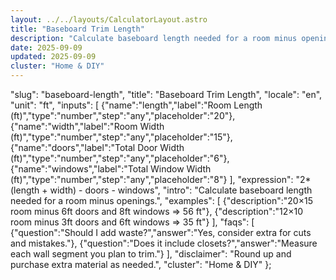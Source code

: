 ```yaml
---
layout: ../../layouts/CalculatorLayout.astro
title: "Baseboard Trim Length"
description: "Calculate baseboard length needed for a room minus openings."
date: 2025-09-09
updated: 2025-09-09
cluster: "Home & DIY"
---
```


  "slug": "baseboard-length",
  "title": "Baseboard Trim Length",
  "locale": "en",
  "unit": "ft",
  "inputs": [
    {"name":"length","label":"Room Length (ft)","type":"number","step":"any","placeholder":"20"},
    {"name":"width","label":"Room Width (ft)","type":"number","step":"any","placeholder":"15"},
    {"name":"doors","label":"Total Door Width (ft)","type":"number","step":"any","placeholder":"6"},
    {"name":"windows","label":"Total Window Width (ft)","type":"number","step":"any","placeholder":"8"}
  ],
  "expression": "2*(length + width) - doors - windows",
  "intro": "Calculate baseboard length needed for a room minus openings.",
  "examples": [
    {"description":"20×15 room minus 6ft doors and 8ft windows ⇒ 56 ft"},
    {"description":"12×10 room minus 3ft doors and 6ft windows ⇒ 35 ft"}
  ],
  "faqs": [
    {"question":"Should I add waste?","answer":"Yes, consider extra for cuts and mistakes."},
    {"question":"Does it include closets?","answer":"Measure each wall segment you plan to trim."}
  ],
  "disclaimer": "Round up and purchase extra material as needed.",
  "cluster": "Home & DIY"
};

<Calculator schema={schema} />

